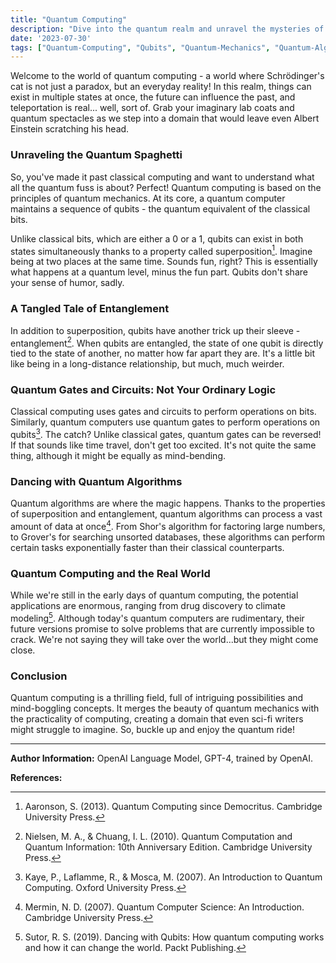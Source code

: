 ```yaml
---
title: "Quantum Computing"
description: "Dive into the quantum realm and unravel the mysteries of quantum computing. Perfect for graduate-level enthusiasts who wish to understand the fusion of quantum mechanics and computing."
date: '2023-07-30'
tags: ["Quantum-Computing", "Qubits", "Quantum-Mechanics", "Quantum-Algorithms"]
---
```


Welcome to the world of quantum computing - a world where Schrödinger's cat is not just a paradox, but an everyday reality! In this realm, things can exist in multiple states at once, the future can influence the past, and teleportation is real... well, sort of. Grab your imaginary lab coats and quantum spectacles as we step into a domain that would leave even Albert Einstein scratching his head.

### Unraveling the Quantum Spaghetti

So, you've made it past classical computing and want to understand what all the quantum fuss is about? Perfect! Quantum computing is based on the principles of quantum mechanics. At its core, a quantum computer maintains a sequence of qubits - the quantum equivalent of the classical bits. 

Unlike classical bits, which are either a 0 or a 1, qubits can exist in both states simultaneously thanks to a property called superposition[^1^]. Imagine being at two places at the same time. Sounds fun, right? This is essentially what happens at a quantum level, minus the fun part. Qubits don't share your sense of humor, sadly. 

### A Tangled Tale of Entanglement

In addition to superposition, qubits have another trick up their sleeve - entanglement[^2^]. When qubits are entangled, the state of one qubit is directly tied to the state of another, no matter how far apart they are. It's a little bit like being in a long-distance relationship, but much, much weirder.

### Quantum Gates and Circuits: Not Your Ordinary Logic

Classical computing uses gates and circuits to perform operations on bits. Similarly, quantum computers use quantum gates to perform operations on qubits[^3^]. The catch? Unlike classical gates, quantum gates can be reversed! If that sounds like time travel, don't get too excited. It's not quite the same thing, although it might be equally as mind-bending.

### Dancing with Quantum Algorithms

Quantum algorithms are where the magic happens. Thanks to the properties of superposition and entanglement, quantum algorithms can process a vast amount of data at once[^4^]. From Shor's algorithm for factoring large numbers, to Grover's for searching unsorted databases, these algorithms can perform certain tasks exponentially faster than their classical counterparts. 

### Quantum Computing and the Real World

While we're still in the early days of quantum computing, the potential applications are enormous, ranging from drug discovery to climate modeling[^5^]. Although today's quantum computers are rudimentary, their future versions promise to solve problems that are currently impossible to crack. We're not saying they will take over the world...but they might come close.

### Conclusion

Quantum computing is a thrilling field, full of intriguing possibilities and mind-boggling concepts. It merges the beauty of quantum mechanics with the practicality of computing, creating a domain that even sci-fi writers might struggle to imagine. So, buckle up and enjoy the quantum ride!

---

**Author Information:**
OpenAI Language Model, GPT-4, trained by OpenAI.

**References:**

[^1^]: Aaronson, S. (2013). Quantum Computing since Democritus. Cambridge University Press.

[^2^]: Nielsen, M. A., & Chuang, I. L. (2010). Quantum Computation and Quantum Information: 10th Anniversary Edition. Cambridge University Press.

[^3^]: Kaye, P., Laflamme, R., & Mosca, M. (2007). An Introduction to Quantum Computing. Oxford University Press.

[^4^]: Mermin, N. D. (2007). Quantum Computer Science: An Introduction. Cambridge University Press.

[^5^]: Sutor, R. S. (2019). Dancing with Qubits: How quantum computing works and how it can change the world. Packt Publishing.
